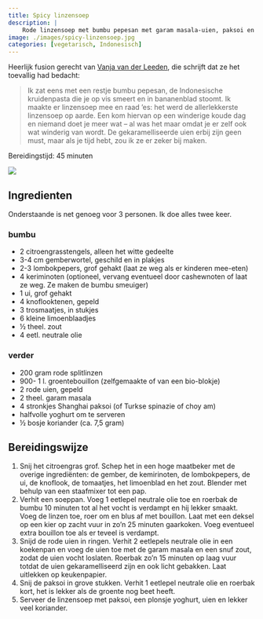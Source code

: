 ```yaml
---
title: Spicy linzensoep
description: |
    Rode linzensoep met bumbu pepesan met garam masala-uien, paksoi en yoghurt.
image: ./images/spicy-linzensoep.jpg
categories: [vegetarisch, Indonesisch]
---
```


:::{.grid}
:::{.g-col-8}
Heerlijk fusion gerecht van [Vanja van der Leeden](https://vanja.nl/recepten/spicy-linzensoep-2/), die schrijft dat ze het toevallig had bedacht:

> Ik zat eens met een restje bumbu pepesan, de Indonesische kruidenpasta die je op vis smeert en in bananenblad stoomt. Ik maakte er linzensoep mee en raad ‘es: het werd de allerlekkerste linzensoep op aarde. Een kom hiervan op een winderige koude dag en niemand doet je meer wat – al was het maar omdat je er zelf ook wat winderig van wordt. De gekaramelliseerde uien erbij zijn geen must, maar als je tijd hebt, zou ik ze er zeker bij maken.

Bereidingstijd: 45 minuten

:::
:::{.g-col-4}
![](./images/spicy-linzensoep.jpg)
:::
:::


## Ingredienten

Onderstaande is net genoeg voor 3 personen. Ik doe alles twee keer.

### bumbu
- 2 citroengrasstengels, alleen het witte gedeelte
- 3-4 cm gemberwortel, geschild en in plakjes
- 2-3 lombokpepers, grof gehakt (laat ze weg als er kinderen mee-eten)
- 4 keriminoten (optioneel, vervang eventueel door cashewnoten of laat ze weg. Ze maken de bumbu smeuiger)
- 1 ui, grof gehakt
- 4 knoflooktenen, gepeld
- 3 trosmaatjes, in stukjes
- 6 kleine limoenblaadjes
- ½ theel. zout
- 4 eetl. neutrale olie

### verder
- 200 gram rode splitlinzen
- 900- 1 l. groentebouillon (zelfgemaakte of van een bio-blokje)
- 2 rode uien, gepeld
- 2 theel. garam masala
- 4 stronkjes Shanghai paksoi (of Turkse spinazie of choy am)
- halfvolle yoghurt  om te serveren
- ½ bosje koriander (ca. 7,5 gram)


## Bereidingswijze

1. Snij het citroengras grof. Schep het in een hoge maatbeker met de overige ingrediënten: de gember, de kemirinoten, de lombokpepers, de ui, de knoflook, de tomaatjes, het limoenblad en het zout. Blender met behulp van een staafmixer tot een pap.
2. Verhit een soeppan. Voeg 1 eetlepel neutrale olie toe en roerbak de bumbu  10 minuten tot al het vocht is verdampt en hij lekker smaakt. Voeg de linzen toe, roer om en blus af met bouillon. Laat met een deksel op een kier op zacht vuur in zo’n 25 minuten gaarkoken. Voeg eventueel extra bouillon toe als er teveel is verdampt.
3. Snijd de rode uien in ringen. Verhit 2 eetlepels neutrale olie in een koekenpan en voeg de uien toe met de garam masala en een snuf zout, zodat de uien vocht loslaten. Roerbak zo’n 15 minuten op laag vuur totdat de uien gekaramelliseerd zijn en ook licht gebakken. Laat uitlekken op keukenpapier.
4. Snij de paksoi in grove stukken. Verhit 1 eetlepel neutrale olie en roerbak kort, het is lekker als de groente nog beet heeft.
5. Serveer de linzensoep met paksoi, een plonsje yoghurt, uien en lekker veel koriander.

